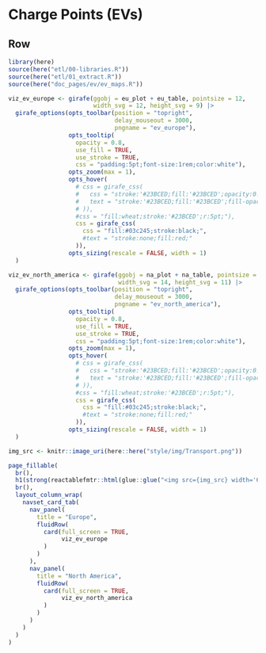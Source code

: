 

Charge Points (EVs)
=====================================

Row
-------------------------------------

```r
library(here)
source(here("etl/00-libraries.R"))
source(here("etl/01_extract.R"))
source(here("doc_pages/ev/ev_maps.R"))
```


```r
viz_ev_europe <- girafe(ggobj = eu_plot + eu_table, pointsize = 12,
                        width_svg = 12, height_svg = 9) |> 
  girafe_options(opts_toolbar(position = "topright", 
                              delay_mouseout = 3000, 
                              pngname = "ev_europe"),
                 opts_tooltip(
                   opacity = 0.8, 
                   use_fill = TRUE,
                   use_stroke = TRUE, 
                   css = "padding:5pt;font-size:1rem;color:white"),
                 opts_zoom(max = 1),
                 opts_hover(
                   # css = girafe_css(
                   #   css = "stroke:'#23BCED;fill:'#23BCED';opacity:0.4",
                   #   text = "stroke:'#23BCED;fill:'#23BCED';fill-opacity:1;"
                   # )),
                   #css = "fill:wheat;stroke:'#23BCED';r:5pt;"),
                   css = girafe_css(
                     css = "fill:#03c245;stroke:black;",
                     #text = "stroke:none;fill:red;"
                   )),
                 opts_sizing(rescale = FALSE, width = 1)
  )

viz_ev_north_america <- girafe(ggobj = na_plot + na_table, pointsize = 12,
                               width_svg = 14, height_svg = 11) |> 
  girafe_options(opts_toolbar(position = "topright", 
                              delay_mouseout = 3000, 
                              pngname = "ev_north_america"),
                 opts_tooltip(
                   opacity = 0.8, 
                   use_fill = TRUE,
                   use_stroke = TRUE, 
                   css = "padding:5pt;font-size:1rem;color:white"),
                 opts_zoom(max = 1),
                 opts_hover(
                   # css = girafe_css(
                   #   css = "stroke:'#23BCED;fill:'#23BCED';opacity:0.4",
                   #   text = "stroke:'#23BCED;fill:'#23BCED';fill-opacity:1;"
                   # )),
                   #css = "fill:wheat;stroke:'#23BCED';r:5pt;"),
                   css = girafe_css(
                     css = "fill:#03c245;stroke:black;",
                     #text = "stroke:none;fill:red;"
                   )),
                 opts_sizing(rescale = FALSE, width = 1)
  )

```

```r
img_src <- knitr::image_uri(here::here("style/img/Transport.png"))

page_fillable(
  br(),
  h1(strong(reactablefmtr::html(glue::glue("<img src={img_src} width='60' height='55'> EV Charging points per millon population")))),
  br(),
  layout_column_wrap(
    navset_card_tab(
      nav_panel(
        title = "Europe",
        fluidRow(
          card(full_screen = TRUE,
               viz_ev_europe
          )
        )
      ),
      nav_panel(
        title = "North America",
        fluidRow(
          card(full_screen = TRUE,
               viz_ev_north_america
          )
        )
      )
    )
  )
)
```

